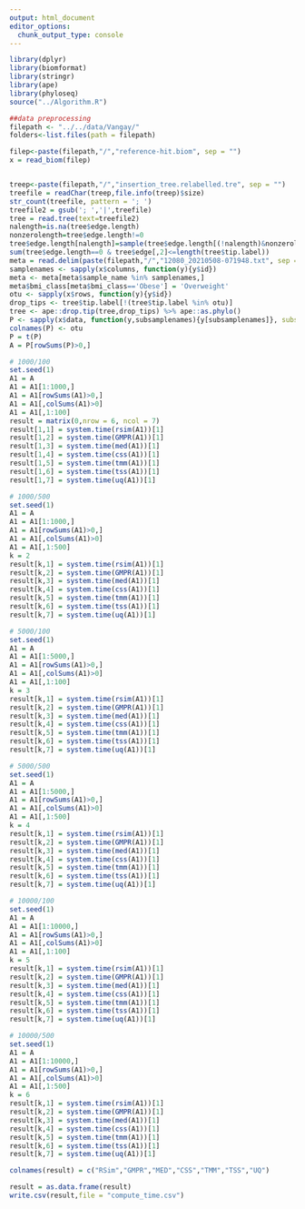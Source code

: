 ```yaml
---
output: html_document
editor_options: 
  chunk_output_type: console
---
```

```r
library(dplyr)
library(biomformat)
library(stringr)
library(ape)
library(phyloseq)
source("../Algorithm.R")
```


```r
##data preprocessing
filepath <- "../../data/Vangay/"
folders<-list.files(path = filepath)

filep<-paste(filepath,"/","reference-hit.biom", sep = "")
x = read_biom(filep)


treep<-paste(filepath,"/","insertion_tree.relabelled.tre", sep = "")
treefile = readChar(treep,file.info(treep)$size)
str_count(treefile, pattern = '; ')
treefile2 = gsub('; ','|',treefile)
tree = read.tree(text=treefile2)
nalength=is.na(tree$edge.length)
nonzerolength=tree$edge.length!=0
tree$edge.length[nalength]=sample(tree$edge.length[(!nalength)&nonzerolength], sum(nalength))
sum(tree$edge.length==0 & tree$edge[,2]<=length(tree$tip.label))
meta = read.delim(paste(filepath,"/","12080_20210508-071948.txt", sep = ""))
samplenames <- sapply(x$columns, function(y){y$id})
meta <- meta[meta$sample_name %in% samplenames,]
meta$bmi_class[meta$bmi_class=='Obese'] = 'Overweight'
otu <- sapply(x$rows, function(y){y$id})
drop_tips <- tree$tip.label[!(tree$tip.label %in% otu)]
tree <- ape::drop.tip(tree,drop_tips) %>% ape::as.phylo()
P <- sapply(x$data, function(y,subsamplenames){y[subsamplenames]}, subsamplenames = meta$sample_name)
colnames(P) <- otu
P = t(P)
A = P[rowSums(P)>0,]
```

```r
# 1000/100
set.seed(1)
A1 = A
A1 = A1[1:1000,]
A1 = A1[rowSums(A1)>0,]
A1 = A1[,colSums(A1)>0]
A1 = A1[,1:100]
result = matrix(0,nrow = 6, ncol = 7)
result[1,1] = system.time(rsim(A1))[1]
result[1,2] = system.time(GMPR(A1))[1]
result[1,3] = system.time(med(A1))[1]
result[1,4] = system.time(css(A1))[1]
result[1,5] = system.time(tmm(A1))[1]
result[1,6] = system.time(tss(A1))[1]
result[1,7] = system.time(uq(A1))[1]
```

```r
# 1000/500
set.seed(1)
A1 = A
A1 = A1[1:1000,]
A1 = A1[rowSums(A1)>0,]
A1 = A1[,colSums(A1)>0]
A1 = A1[,1:500]
k = 2
result[k,1] = system.time(rsim(A1))[1]
result[k,2] = system.time(GMPR(A1))[1]
result[k,3] = system.time(med(A1))[1]
result[k,4] = system.time(css(A1))[1]
result[k,5] = system.time(tmm(A1))[1]
result[k,6] = system.time(tss(A1))[1]
result[k,7] = system.time(uq(A1))[1]
```


```r
# 5000/100
set.seed(1)
A1 = A
A1 = A1[1:5000,]
A1 = A1[rowSums(A1)>0,]
A1 = A1[,colSums(A1)>0]
A1 = A1[,1:100]
k = 3
result[k,1] = system.time(rsim(A1))[1]
result[k,2] = system.time(GMPR(A1))[1]
result[k,3] = system.time(med(A1))[1]
result[k,4] = system.time(css(A1))[1]
result[k,5] = system.time(tmm(A1))[1]
result[k,6] = system.time(tss(A1))[1]
result[k,7] = system.time(uq(A1))[1]
```

```r
# 5000/500
set.seed(1)
A1 = A
A1 = A1[1:5000,]
A1 = A1[rowSums(A1)>0,]
A1 = A1[,colSums(A1)>0]
A1 = A1[,1:500]
k = 4
result[k,1] = system.time(rsim(A1))[1]
result[k,2] = system.time(GMPR(A1))[1]
result[k,3] = system.time(med(A1))[1]
result[k,4] = system.time(css(A1))[1]
result[k,5] = system.time(tmm(A1))[1]
result[k,6] = system.time(tss(A1))[1]
result[k,7] = system.time(uq(A1))[1]
```


```r
# 10000/100
set.seed(1)
A1 = A
A1 = A1[1:10000,]
A1 = A1[rowSums(A1)>0,]
A1 = A1[,colSums(A1)>0]
A1 = A1[,1:100]
k = 5
result[k,1] = system.time(rsim(A1))[1]
result[k,2] = system.time(GMPR(A1))[1]
result[k,3] = system.time(med(A1))[1]
result[k,4] = system.time(css(A1))[1]
result[k,5] = system.time(tmm(A1))[1]
result[k,6] = system.time(tss(A1))[1]
result[k,7] = system.time(uq(A1))[1]
```


```r
# 10000/500
set.seed(1)
A1 = A
A1 = A1[1:10000,]
A1 = A1[rowSums(A1)>0,]
A1 = A1[,colSums(A1)>0]
A1 = A1[,1:500]
k = 6
result[k,1] = system.time(rsim(A1))[1]
result[k,2] = system.time(GMPR(A1))[1]
result[k,3] = system.time(med(A1))[1]
result[k,4] = system.time(css(A1))[1]
result[k,5] = system.time(tmm(A1))[1]
result[k,6] = system.time(tss(A1))[1]
result[k,7] = system.time(uq(A1))[1]
```

```r
colnames(result) = c("RSim","GMPR","MED","CSS","TMM","TSS","UQ")
```

```r
result = as.data.frame(result)
write.csv(result,file = "compute_time.csv")
```


